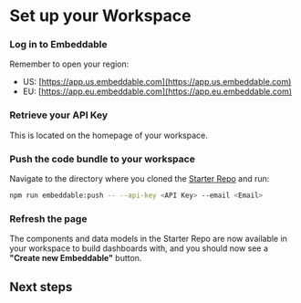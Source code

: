 
# Set up your Workspace

<Steps>

### Log in to Embeddable

Remember to open your region:

   - US: [https://app.us.embeddable.com](https://app.us.embeddable.com)
   - EU: [https://app.eu.embeddable.com](https://app.eu.embeddable.com)

### Retrieve your API Key

This is located on the homepage of your workspace. 

### Push the code bundle to your workspace

Navigate to the directory where you cloned the [Starter Repo](/getting-started/download-repo) and run:

```bash
npm run embeddable:push -- --api-key <API Key> --email <Email>
```

### Refresh the page

The components and data models in the Starter Repo are now available in your workspace to build dashboards with, and you should now see a **"Create new Embeddable"** button.

</Steps>

## Next steps

<div style={{ marginTop: "2rem" }}>
    <Cards.Card
        title="Create your first dashboard"
        href="/getting-started/build-dashboard"
        arrow
    />
</div>
